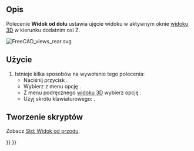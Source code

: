 <languages/>

{{Docnav/pl
|[[Std_ViewRear/pl|Widok od tyłu]]
|[[Std_ViewLeft/pl|Widok od lewej]]
|[[Std_View_Menu/pl|Menu Widok]]
|IconL=Std_ViewRear.svg
|IconR=Std_ViewLeft.svg
|IconC=Freecad.svg
}}

{{GuiCommand/pl
|Name=Std ViewBottom
|Name/pl=Std: Widok od dołu
|MenuLocation=Widok → Widoki standardowe → Od dołu
|Workbenches=wszystkie
|Shortcut={{KEY|5}}
|SeeAlso=[[Std_ViewRear/pl|Widok od tyłu]], [[Std_ViewLeft/pl|Widok od lewej]]
}}

<span id="Description"></span>
==Opis==

Polecenie '''Widok od dołu''' ustawia ujęcie widoku w aktywnym  oknie [[3D_view/pl|widoku 3D]] w kierunku dodatnim osi Z.

[[Image:FreeCAD_views_rear.svg]]
{{Caption|Strzałka 5 wskazuje kierunek widoku z dołu.}}

<span id="Usage"></span>
==Użycie==

# Istnieje kilka sposobów na wywołanie tego polecenia:
#* Naciśnij przycisk {{Button|[[Image:Std_ViewBottom.svg|16px]] [[Std_ViewBottom/pl|Od dołu]]}}.
#* Wybierz z menu opcję {{MenuCommand|Widok → Widoki standardowe → [[Image:Std_ViewBottom.svg|16px]] Od dołu}}.
#* Z menu podręcznego [[3D_view/pl|widoku 3D]] wybierz opcję {{MenuCommand|Widoki standardowe → [[Image:Std_ViewBottom.svg|16px]] Od dołu}}.
#* Użyj skrótu klawiaturowego: {{KEY|5}}.

<span id="Scripting"></span>
==Tworzenie skryptów==

Zobacz [[Std_ViewFront/pl#Tworzenie_skryptów|Std: Widok od przodu]].


{{Docnav/pl
|[[Std_ViewRear/pl|Widok od tyłu]]
|[[Std_ViewLeft/pl|Widok od lewej]]
|[[Std_View_Menu/pl|Menu Widok]]
|IconL=Std_ViewRear.svg
|IconR=Std_ViewLeft.svg
|IconC=Freecad.svg
}}

{{Std_Base_navi{{#translation:}}}}
{{Userdocnavi{{#translation:}}}}